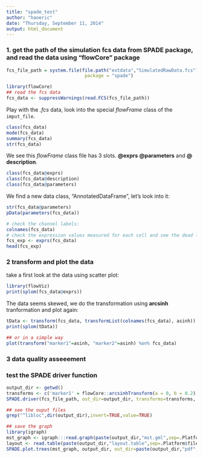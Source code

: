 ```yaml
---
title: "spade_test"
author: "haoeric"
date: "Thursday, September 11, 2014"
output: html_document
---
```


### 1. get the path of the simulation fcs data from SPADE package, and read the data using "flowCore" package
       
```r
fcs_file_path = system.file(file.path("extdata","SimulatedRawData.fcs"), 
                             package = "spade")

library(flowCore)
## read the fcs data
fcs_data <- suppressWarnings(read.FCS(fcs_file_path))
```

Play with the *.fcs* data, look into the special *flowFrame* class of the `imput_file`. 

```r
class(fcs_data)
mode(fcs_data)
summary(fcs_data)
str(fcs_data)

```

We see this *flowFrame* class file has 3 slots. **@exprs** **@parameters** and **@ description**. 
```r
class(fcs_data@exprs)
class(fcs_data@description)
class(fcs_data@parameters)
```
      
We find a new data class, "AnnotatedDataFrame", let's look into it:
```r
str(fcs_data@parameters)
pData(parameters(fcs_data))

# check the channel labels:
colnames(fcs_data)
# check the expression values measured for each cell and see the dead lines
fcs_exp <- exprs(fcs_data)
head(fcs_exp)
```
       
### 2 transform and plot the data
take a first look at the data using scatter plot:
```r
library(flowViz)
print(splom(fcs_data@exprs))

```

The data seems skewed, we do the transformation using **arcsinh** tranformation and plot again:
```r
tData <- transform(fcs_data, transformList(colnames(fcs_data), asinh))
print(splom(tData))

## or in a simple way
plot(transform("marker1"=asinh, "marker2"=asinh) %on% fcs_data)
```
      
### 3 data quality asseeement




### test the SPADE driver function
```r
output_dir <- getwd()
transforms <- c('marker1' = flowCore::arcsinhTransform(a = 0, b = 0.2), 'marker2' = flowCore::arcsinhTransform(a = 0, b = 0.2))
SPADE.driver(fcs_file_path, out_dir=output_dir, transforms=transforms, cluster_cols=c("marker1","marker2"))

## see the ouput files
grep("^libloc",dir(output_dir),invert=TRUE,value=TRUE)

## save the graph
library(igraph)
mst_graph <- igraph:::read.graph(paste(output_dir,"mst.gml",sep=.Platform$file.sep),format="gml")
layout <- read.table(paste(output_dir,"layout.table",sep=.Platform$file.sep))
SPADE.plot.trees(mst_graph, output_dir, out_dir=paste(output_dir,"pdf",sep=.Platform$file.sep), layout=as.matrix(layout))
```















